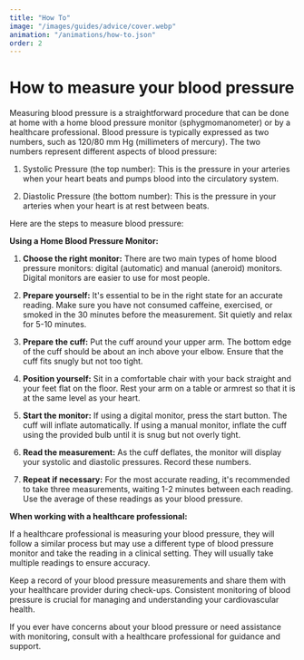 ```yaml
---
title: "How To"
image: "/images/guides/advice/cover.webp"
animation: "/animations/how-to.json"
order: 2
---
```


# How to measure your blood pressure

Measuring blood pressure is a straightforward procedure that can be done at home with a home blood pressure monitor (sphygmomanometer) or by a healthcare professional. Blood pressure is typically expressed as two numbers, such as 120/80 mm Hg (millimeters of mercury). The two numbers represent different aspects of blood pressure:

1. Systolic Pressure (the top number): This is the pressure in your arteries when your heart beats and pumps blood into the circulatory system.

2. Diastolic Pressure (the bottom number): This is the pressure in your arteries when your heart is at rest between beats.

Here are the steps to measure blood pressure:

**Using a Home Blood Pressure Monitor:**

1. **Choose the right monitor:** There are two main types of home blood pressure monitors: digital (automatic) and manual (aneroid) monitors. Digital monitors are easier to use for most people.

2. **Prepare yourself:** It's essential to be in the right state for an accurate reading. Make sure you have not consumed caffeine, exercised, or smoked in the 30 minutes before the measurement. Sit quietly and relax for 5-10 minutes.

3. **Prepare the cuff:** Put the cuff around your upper arm. The bottom edge of the cuff should be about an inch above your elbow. Ensure that the cuff fits snugly but not too tight.

4. **Position yourself:** Sit in a comfortable chair with your back straight and your feet flat on the floor. Rest your arm on a table or armrest so that it is at the same level as your heart.

5. **Start the monitor:** If using a digital monitor, press the start button. The cuff will inflate automatically. If using a manual monitor, inflate the cuff using the provided bulb until it is snug but not overly tight.

6. **Read the measurement:** As the cuff deflates, the monitor will display your systolic and diastolic pressures. Record these numbers.

7. **Repeat if necessary:** For the most accurate reading, it's recommended to take three measurements, waiting 1-2 minutes between each reading. Use the average of these readings as your blood pressure.

**When working with a healthcare professional:**

If a healthcare professional is measuring your blood pressure, they will follow a similar process but may use a different type of blood pressure monitor and take the reading in a clinical setting. They will usually take multiple readings to ensure accuracy.

Keep a record of your blood pressure measurements and share them with your healthcare provider during check-ups. Consistent monitoring of blood pressure is crucial for managing and understanding your cardiovascular health.

If you ever have concerns about your blood pressure or need assistance with monitoring, consult with a healthcare professional for guidance and support.
